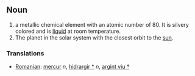 ==Noun==
#a metallic chemical element with an atomic number of 80.  It is silvery colored and is [[liquid]] at room temperature.
#The planet in the solar system with the closest orbit to the [[sun]].

===Translations===
*[[Romanian]]: [[mercur]] ''n'', [[hidrargir †]] ''n'', [[argint viu †]]